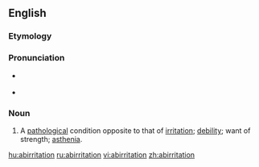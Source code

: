 ==English==

===Etymology===
{{suffix|abirritate|ion}}

===Pronunciation===
* {{a|US}} {{IPA|/ˌæb.ɪɹ.ɪˈteɪ.ʃn̩/}}
* {{rhymes|eɪʃən}}

===Noun===
{{en-noun}}

# {{medicine}} A [[pathological]] condition opposite to that of [[irritation]]; [[debility]]; want of strength; [[asthenia]].

[[hu:abirritation]]
[[ru:abirritation]]
[[vi:abirritation]]
[[zh:abirritation]]